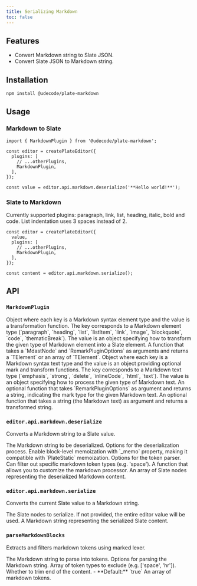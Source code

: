```yaml
---
title: Serializing Markdown
toc: false
---
```


<ComponentPreview name="markdown-demo" />

<PackageInfo>

## Features

- Convert Markdown string to Slate JSON.
- Convert Slate JSON to Markdown string.

</PackageInfo>

## Installation

```bash
npm install @udecode/plate-markdown
```

## Usage

### Markdown to Slate

```tsx
import { MarkdownPlugin } from '@udecode/plate-markdown';

const editor = createPlateEditor({ 
  plugins: [
    // ...otherPlugins,
    MarkdownPlugin,
  ],
});

const value = editor.api.markdown.deserialize('**Hello world!**');
```

<ComponentPreview name="markdown-to-slate-demo" />

### Slate to Markdown

Currently supported plugins: paragraph, link, list, heading, italic, bold and code.
List indentation uses 3 spaces instead of 2.

```tsx
const editor = createPlateEditor({ 
  value,
  plugins: [
    // ...otherPlugins,
    MarkdownPlugin,
  ],
});

const content = editor.api.markdown.serialize();
```

## API

### `MarkdownPlugin`

<API name="MarkdownPlugin">
<APIOptions>
  <APIItem name="elementRules" type="RemarkElementRules">
    Object where each key is a Markdown syntax element type and the value is a transformation function.
    <APISubList>
      <APISubListItem parent="elementRules" name="[key in MdastElementType]" type="RemarkElementRule">
        The key corresponds to a Markdown element type (`paragraph`, `heading`, `list`, `listItem`, `link`, `image`, `blockquote`, `code`, `thematicBreak`). The value is an object specifying how to transform the given type of Markdown element into a Slate element.
        <APISubList>
          <APISubListItem parent="RemarkElementRule" name="transform" type="(node: MdastNode, options: RemarkPluginOptions<V>) => TElement | TElement[]">
            A function that takes a `MdastNode` and `RemarkPluginOptions` as arguments and returns a `TElement` or an array of `TElement`.
          </APISubListItem>
        </APISubList>
      </APISubListItem>
    </APISubList>
  </APIItem>
  <APIItem name="textRules" type="RemarkTextRules">
    Object where each key is a Markdown syntax text type and the value is an object providing optional mark and transform functions.
    <APISubList>
      <APISubListItem parent="textRules" name="[key in MdastTextType]" type="RemarkTextRule">
        The key corresponds to a Markdown text type (`emphasis`, `strong`, `delete`, `inlineCode`, `html`, `text`). The value is an object specifying how to process the given type of Markdown text.
        <APISubList>
          <APISubListItem parent="RemarkTextRule" name="mark" type="(options: RemarkPluginOptions<V>) => string" optional>
            An optional function that takes `RemarkPluginOptions` as argument and returns a string, indicating the mark type for the given Markdown text.
          </APISubListItem>
          <APISubListItem parent="RemarkTextRule" name="transform" type="(text: string) => string" optional>
            An optional function that takes a string (the Markdown text) as argument and returns a transformed string.
          </APISubListItem>
        </APISubList>
      </APISubListItem>
    </APISubList>
  </APIItem>
</APIOptions>
</API>

### `editor.api.markdown.deserialize`

Converts a Markdown string to a Slate value.

<API name="deserialize">
<APIParameters>
  <APIItem name="markdown" type="string">
    The Markdown string to be deserialized.
  </APIItem>
  <APIItem name="options" type="DeserializeMdOptions" optional>
    Options for the deserialization process.
  </APIItem>
</APIParameters>

<APIOptions type="object">
      <APIItem name="memoize" type="boolean" optional>
        Enable block-level memoization with `_memo` property, making it compatible with `PlateStatic` memoization.
      </APIItem>
      <APIItem name="parser" type="ParseMarkdownBlocksOptions" optional>
        Options for the token parser. Can filter out specific markdown token types (e.g. 'space').
      </APIItem>
      <APIItem name="processor" type="(processor: Processor) => Processor" optional>
        A function that allows you to customize the markdown processor.
      </APIItem>
    </APIOptions>
    
<APIReturns type="Descendant[]">
    An array of Slate nodes representing the deserialized Markdown content.
</APIReturns>
</API>

### `editor.api.markdown.serialize`

Converts the current Slate value to a Markdown string.

<API name="serialize">
<APIOptions type="SerializeMarkdownOptions">
  <APIItem name="nodes" type="Descendant[]" optional>
    The Slate nodes to serialize. If not provided, the entire editor value will be used.
  </APIItem>
</APIOptions>

<APIReturns type="string">
  A Markdown string representing the serialized Slate content.
</APIReturns>
</API>

### `parseMarkdownBlocks`

Extracts and filters markdown tokens using marked lexer.

<API name="parseMarkdownBlocks">
<APIParameters>
  <APIItem name="markdown" type="string">
    The Markdown string to parse into tokens.
  </APIItem>
  <APIItem name="options" type="ParseMarkdownBlocksOptions" optional>
    Options for parsing the Markdown string.
  </APIItem>
</APIParameters>

<APIOptions type="ParseMarkdownBlocksOptions">
  <APIItem name="exclude" type="string[]" optional>
    Array of token types to exclude (e.g. ['space', 'hr']).
  </APIItem>
  <APIItem name="trim" type="boolean" optional>
    Whether to trim end of the content.
    - **Default:** `true`
  </APIItem>
</APIOptions>

<APIReturns type="Token[]">
  An array of markdown tokens.
</APIReturns>
</API>
